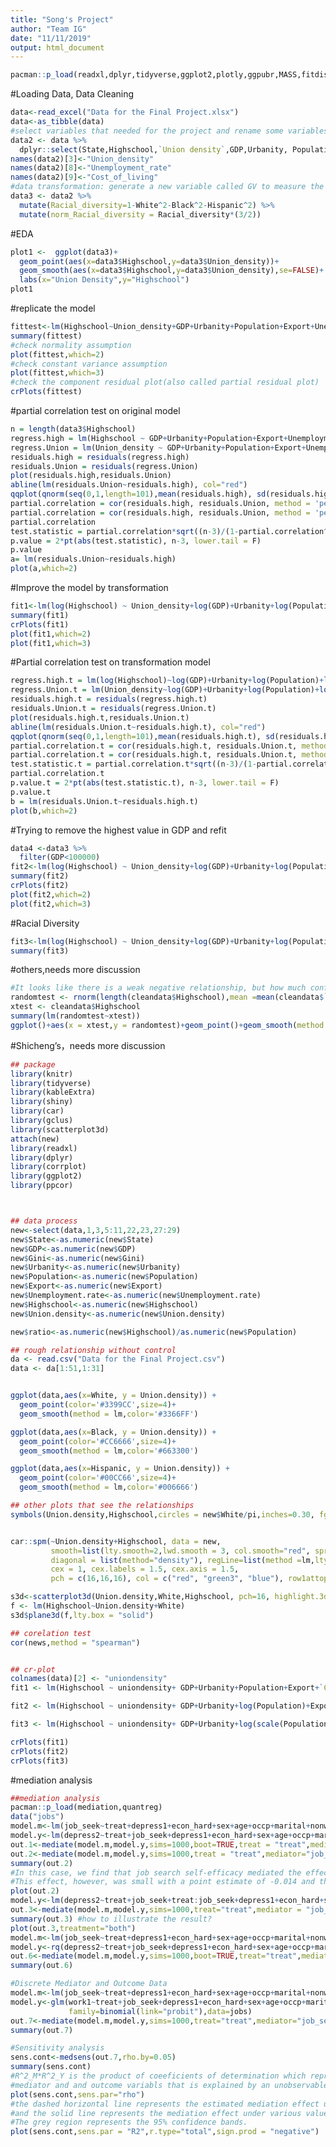 ```yaml
---
title: "Song's Project"
author: "Team IG"
date: "11/11/2019"
output: html_document
---
```


```r
pacman::p_load(readxl,dplyr,tidyverse,ggplot2,plotly,ggpubr,MASS,fitdistrplus,mediation,geepack,conf,car)
```

#Loading Data, Data Cleaning
```r
data<-read_excel("Data for the Final Project.xlsx")
data<-as_tibble(data)
#select variables that needed for the project and rename some variables
data2 <- data %>% 
  dplyr::select(State,Highschool,`Union density`,GDP,Urbanity, Population, Export,`Unemployment rate`,`Cost of living`,Gini, White, Black, Hispanic)
names(data2)[3]<-"Union_density"
names(data2)[8]<-"Unemployment_rate"
names(data2)[9]<-"Cost_of_living"
#data transformation: generate a new variable called GV to measure the level of racial diversity
data3 <- data2 %>% 
  mutate(Racial_diversity=1-White^2-Black^2-Hispanic^2) %>%
  mutate(norm_Racial_diversity = Racial_diversity*(3/2))
```

#EDA
```r
plot1 <-  ggplot(data3)+
  geom_point(aes(x=data3$Highschool,y=data3$Union_density))+
  geom_smooth(aes(x=data3$Highschool,y=data3$Union_density),se=FALSE)+
  labs(x="Union Density",y="Highschool")
plot1
```

#replicate the model
```r
fittest<-lm(Highschool~Union_density+GDP+Urbanity+Population+Export+Unemployment_rate+Cost_of_living+Gini,data = data3)
summary(fittest)
#check normality assumption
plot(fittest,which=2)
#check constant variance assumption
plot(fittest,which=3)
#check the component residual plot(also called partial residual plot)
crPlots(fittest)
```

#partial correlation test on original model
```r
n = length(data3$Highschool)
regress.high = lm(Highschool ~ GDP+Urbanity+Population+Export+Unemployment_rate+Cost_of_living+Gini, data = data3)
regress.Union = lm(Union_density ~ GDP+Urbanity+Population+Export+Unemployment_rate+Cost_of_living+Gini, data = data3)
residuals.high = residuals(regress.high)
residuals.Union = residuals(regress.Union)
plot(residuals.high,residuals.Union)
abline(lm(residuals.Union~residuals.high), col="red")
qqplot(qnorm(seq(0,1,length=101),mean(residuals.high), sd(residuals.high)),residuals.high)
partial.correlation = cor(residuals.high, residuals.Union, method = 'pearson')
partial.correlation = cor(residuals.high, residuals.Union, method = 'pearson')
partial.correlation
test.statistic = partial.correlation*sqrt((n-3)/(1-partial.correlation^2))
p.value = 2*pt(abs(test.statistic), n-3, lower.tail = F)
p.value
a= lm(residuals.Union~residuals.high)
plot(a,which=2)
```

#Improve the model by transformation
```r
fit1<-lm(log(Highschool) ~ Union_density+log(GDP)+Urbanity+log(Population)+log(Export)+Unemployment_rate+Cost_of_living+Gini,data = data3)
summary(fit1)
crPlots(fit1)
plot(fit1,which=2)
plot(fit1,which=3)
```

#Partial correlation test on transformation model
```r
regress.high.t = lm(log(Highschool)~log(GDP)+Urbanity+log(Population)+log(Export)+Unemployment_rate+Cost_of_living+Gini, data = data3)
regress.Union.t = lm(Union_density~log(GDP)+Urbanity+log(Population)+log(Export)+Unemployment_rate+Cost_of_living+Gini, data = data3)
residuals.high.t = residuals(regress.high.t)
residuals.Union.t = residuals(regress.Union.t)
plot(residuals.high.t,residuals.Union.t)
abline(lm(residuals.Union.t~residuals.high.t), col="red")
qqplot(qnorm(seq(0,1,length=101),mean(residuals.high.t), sd(residuals.high.t)),residuals.high.t)
partial.correlation.t = cor(residuals.high.t, residuals.Union.t, method = 'pearson')
partial.correlation.t = cor(residuals.high.t, residuals.Union.t, method = 'pearson')
test.statistic.t = partial.correlation.t*sqrt((n-3)/(1-partial.correlation.t^2))
partial.correlation.t
p.value.t = 2*pt(abs(test.statistic.t), n-3, lower.tail = F)
p.value.t
b = lm(residuals.Union.t~residuals.high.t)
plot(b,which=2)
```

#Trying to remove the highest value in GDP and refit
```r
data4 <-data3 %>% 
  filter(GDP<100000)
fit2<-lm(log(Highschool) ~ Union_density+log(GDP)+Urbanity+log(Population)+log(Export)+Unemployment_rate+Cost_of_living+Gini,data = data4)
summary(fit2)
crPlots(fit2)
plot(fit2,which=2)
plot(fit2,which=3)
```

#Racial Diversity
```r
fit3<-lm(log(Highschool) ~ Union_density+log(GDP)+Urbanity+log(Population)+log(Export)+Unemployment_rate+Cost_of_living+Gini+norm_Racial_diversity,data = data3)
summary(fit3)
```

#others,needs more discussion
```r
#It looks like there is a weak negative relationship, but how much confident can we deliver that message?
randomtest <- rnorm(length(cleandata$Highschool),mean =mean(cleandata$`Union density`), sd = sd(cleandata$`Union density`))
xtest <- cleandata$Highschool
summary(lm(randomtest~xtest))
ggplot()+aes(x = xtest,y = randomtest)+geom_point()+geom_smooth(method = "lm")
```

#Shicheng's，needs more discussion
```r
## package
library(knitr)
library(tidyverse)
library(kableExtra)
library(shiny)
library(car)
library(gclus)
library(scatterplot3d)
attach(new)
library(readxl)
library(dplyr)
library(corrplot)
library(ggplot2)
library(ppcor)



## data process
new<-select(data,1,3,5:11,22,23,27:29)
new$State<-as.numeric(new$State)
new$GDP<-as.numeric(new$GDP)
new$Gini<-as.numeric(new$Gini)
new$Urbanity<-as.numeric(new$Urbanity)
new$Population<-as.numeric(new$Population)
new$Export<-as.numeric(new$Export)
new$Unemployment.rate<-as.numeric(new$Unemployment.rate)
new$Highschool<-as.numeric(new$Highschool)
new$Union.density<-as.numeric(new$Union.density)

new$ratio<-as.numeric(new$Highschool)/as.numeric(new$Population)

## rough relationship without control
da <- read.csv("Data for the Final Project.csv")
data <- da[1:51,1:31]


ggplot(data,aes(x=White, y = Union.density)) + 
  geom_point(color='#3399CC',size=4)+
  geom_smooth(method = lm,color='#3366FF')

ggplot(data,aes(x=Black, y = Union.density)) + 
  geom_point(color='#CC6666',size=4)+
  geom_smooth(method = lm,color='#663300')

ggplot(data,aes(x=Hispanic, y = Union.density)) + 
  geom_point(color='#00CC66',size=4)+
  geom_smooth(method = lm,color='#006666')

## other plots that see the relationships
symbols(Union.density,Highschool,circles = new$White/pi,inches=0.30, fg="white", bg="lightblue") 


car::spm(~Union.density+Highschool, data = new,  
         smooth=list(lty.smooth=2,lwd.smooth = 3, col.smooth="red", spread = T, lty.spread=3, lwd.spread=2),  
         diagonal = list(method="density"), regLine=list(method =lm,lty=1,lwd=2,col="blue"), 
         cex = 1, cex.labels = 1.5, cex.axis = 1.5, 
         pch = c(16,16,16), col = c("red", "green3", "blue"), row1attop = T ) 

s3d<-scatterplot3d(Union.density,White,Highschool, pch=16, highlight.3d=TRUE,type="h") 
f <- lm(Highschool~Union.density+White) 
s3d$plane3d(f,lty.box = "solid")

## corelation test
cor(news,method = "spearman")


## cr-plot
colnames(data)[2] <- "uniondensity"
fit1 <- lm(Highschool ~ uniondensity+ GDP+Urbanity+Population+Export+`Cost of living`+`Unemployment rate`+Gini,data)

fit2 <- lm(Highschool ~ uniondensity+ GDP+Urbanity+log(Population)+Export+`Cost of living`+`Unemployment rate`+Gini,data)

fit3 <- lm(Highschool ~ uniondensity+ GDP+Urbanity+log(scale(Population^1/2))+scale(Export^1/2)+`Cost of living`+`Unemployment rate`+Gini,data)

crPlots(fit1)
crPlots(fit2)
crPlots(fit3)
```

#mediation analysis
```r
##mediation analysis
pacman::p_load(mediation,quantreg)
data("jobs")
model.m<-lm(job_seek~treat+depress1+econ_hard+sex+age+occp+marital+nonwhite+educ+income,data=jobs)
model.y<-lm(depress2~treat+job_seek+depress1+econ_hard+sex+age+occp+marital+nonwhite+educ+income,data=jobs)
out.1<-mediate(model.m,model.y,sims=1000,boot=TRUE,treat = "treat",mediator="job_seek")
out.2<-mediate(model.m,model.y,sims=1000,treat = "treat",mediator="job_seek")
summary(out.2)
#In this case, we find that job search self-efficacy mediated the effect of the treatment on depression in the negative direction.
#This effect, however, was small with a point estimate of -0.014 and the 95% confidence interval barely covers 0.
plot(out.2)
model.y<-lm(depress2~treat+job_seek+treat:job_seek+depress1+econ_hard+sex+age+occp+marital+nonwhite+educ+income,data=jobs)
out.3<-mediate(model.m,model.y,sims=1000,treat="treat",mediator = "job_seek")
summary(out.3) #how to illustrate the result?
plot(out.3,treatment="both")
model.m<-lm(job_seek~treat+depress1+econ_hard+sex+age+occp+marital+nonwhite+educ+income,data=jobs)
model.y<-rq(depress2~treat+job_seek+depress1+econ_hard+sex+age+occp+marital+nonwhite+educ+income,data=jobs)
out.6<-mediate(model.m,model.y,sims=1000,boot=TRUE,treat="treat",mediator="job_seek")
summary(out.6)

#Discrete Mediator and Outcome Data
model.m<-lm(job_seek~treat+depress1+econ_hard+sex+age+occp+marital+nonwhite+educ+income,data=jobs)
model.y<-glm(work1~treat+job_seek+depress1+econ_hard+sex+age+occp+marital+nonwhite+educ+income,
             family=binomial(link="probit"),data=jobs)
out.7<-mediate(model.m,model.y,sims=1000,treat="treat",mediator="job_seek")
summary(out.7)

#Sensitivity analysis
sens.cont<-medsens(out.7,rho.by=0.05)
summary(sens.cont)
#R^2_M*R^2_Y is the product of coeeficients of determination which represents the proportion of the previously unexplained variance in the
#mediator and and outcome variabls that is explained by an unobservable pretreatment unconfounder.
plot(sens.cont,sens.par="rho")
#the dashed horizontal line represents the estimated mediation effect under the sequential ignorability assumption,
#and the solid line represents the mediation effect under various values of p. 
#The grey region represents the 95% confidence bands.
plot(sens.cont,sens.par = "R2",r.type="total",sign.prod = "negative")
```

